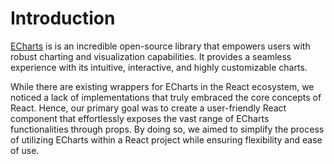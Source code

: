 # Introduction

[ECharts](https://echarts.apache.org/en/index.html) is is an incredible open-source library that empowers users with robust charting and visualization capabilities. 
It provides a seamless experience with its intuitive, interactive, and highly customizable charts.

While there are existing wrappers for ECharts in the React ecosystem, we noticed a lack of implementations that truly embraced the core concepts of React. 
Hence, our primary goal was to create a user-friendly React component that effortlessly exposes the vast range of ECharts functionalities through props. By doing so, we aimed to simplify the process of utilizing ECharts within a React project while ensuring flexibility and ease of use.